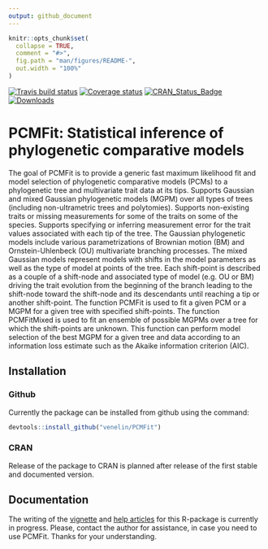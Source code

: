 ```yaml
---
output: github_document
---
```


<!-- README.md is generated from README.Rmd. Please edit that file -->

```r
knitr::opts_chunk$set(
  collapse = TRUE,
  comment = "#>",
  fig.path = "man/figures/README-",
  out.width = "100%"
)
```

[![Travis build status](https://travis-ci.org/venelin/PCMFit.svg?branch=master)](https://travis-ci.org/venelin/PCMFit)
[![Coverage status](https://codecov.io/gh/venelin/PCMFit/branch/master/graph/badge.svg)](https://codecov.io/github/venelin/PCMFit?branch=master)
[![CRAN_Status_Badge](http://www.r-pkg.org/badges/version/PCMFit?color=blue)](https://cran.r-project.org/package=PCMFit)
[![Downloads](http://cranlogs.r-pkg.org/badges/PCMFit?color=blue)](https://cran.r-project.org/package=PCMFit)

# PCMFit: Statistical inference of phylogenetic comparative models

The goal of PCMFit is to provide a generic fast maximum likelihood fit and model selection of phylogenetic 
comparative models (PCMs) to a phylogenetic tree and multivariate trait
data at its tips. Supports Gaussian and mixed Gaussian phylogenetic models 
(MGPM) over all types of trees (including non-ultrametric trees and 
polytomies). Supports non-existing traits or missing measurements for some 
of the traits on some of the species. Supports specifying or inferring 
measurement error for the trait values associated with each tip of the tree. 
The Gaussian phylogenetic models include various parametrizations of 
Brownian motion (BM) and Ornstein-Uhlenbeck (OU) multivariate branching 
processes. The mixed Gaussian models represent models with shifts in the 
model parameters as well as the type of model at points of the tree. Each 
shift-point is described as a couple of a shift-node and associated type of
model (e.g. OU or BM) driving the trait evolution from the beginning of the 
branch leading to the shift-node toward the shift-node and its descendants 
until reaching a tip or another shift-point. The function PCMFit is used to 
fit a given PCM or a MGPM for a given tree with specified shift-points. The
function PCMFitMixed is used to fit an ensemble of possible MGPMs over a 
tree for which the shift-points are unknown. This function can perform model
selection of the best MGPM for a given tree and data according to an 
information loss estimate such as the Akaike information criterion (AIC).

## Installation

### Github
Currently the package can be installed from github using the command:

```r
devtools::install_github("venelin/PCMFit")
```

### CRAN

Release of the package to CRAN is planned after release of the first stable and documented version.

## Documentation

The writing of the [vignette](https://venelin.github.io/PCMFit/articles/pcmfit.html) and [help articles](https://venelin.github.io/PCMFit/reference/index.html) for this R-package is currently in progress. Please, contact the author for assistance, in case you need to use PCMFit. Thanks for your understanding.
